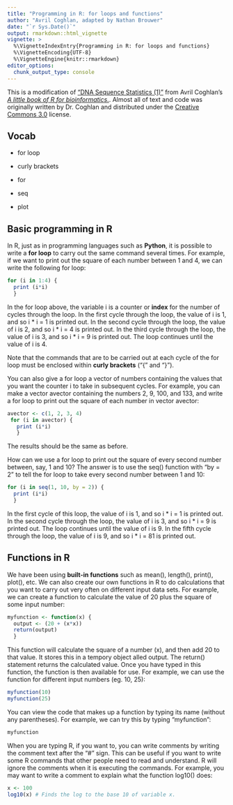 ```yaml
---
title: "Programming in R: for loops and functions"
author: "Avril Coghlan, adapted by Nathan Brouwer"
date: "`r Sys.Date()`"
output: rmarkdown::html_vignette
vignette: >
  %\VignetteIndexEntry{Programming in R: for loops and functions}
  %\VignetteEncoding{UTF-8}
  %\VignetteEngine{knitr::rmarkdown}
editor_options: 
  chunk_output_type: console
---
```



This is a modification of ["DNA Sequence Statistics (1)"](https://a-little-book-of-r-for-bioinformatics.readthedocs.io/en/latest/src/chapter1.html) from Avril Coghlan's [*A little book of R for bioinformatics.*](https://a-little-book-of-r-for-bioinformatics.readthedocs.io/en/latest/index.html).  Almost all of text and code was originally written by Dr. Coghlan and distributed under the [Creative Commons 3.0](https://creativecommons.org/licenses/by/3.0/us/) license. 


## Vocab

* for loop
* curly brackets

* for
* seq
* plot


## Basic programming in R

In R, just as in programming languages such as **Python**, it is possible to write a **for loop** to carry out the same command several times. For example, if we want to print out the square of each number between 1 and 4, we can write the following for loop:

```r
for (i in 1:4) { 
  print (i*i) 
  }
```



In the for loop above, the variable i is a counter or **index** for the number of cycles through the loop. In the first cycle through the loop, the value of i is 1, and so i * i = 1 is printed out. In the second cycle through the loop, the value of i is 2, and so i * i = 4 is printed out. In the third cycle through the loop, the value of i is 3, and so i * i = 9 is printed out. The loop continues until the value of i is 4. 

Note that the commands that are to be carried out at each cycle of the for loop must be enclosed within **curly brackets** (“{” and “}”).

You can also give a for loop a vector of numbers containing the values that you want the counter i to take in subsequent cycles. For example, you can make a vector avector containing the numbers 2, 9, 100, and 133, and write a for loop to print out the square of each number in vector avector:

```r
avector <- c(1, 2, 3, 4)
 for (i in avector) { 
   print (i*i) 
   }
```

The results should be the same as before.

How can we use a for loop to print out the square of every second number between, say, 1 and 10? The answer is to use the seq() function with "by = 2" to tell the for loop to take every second number between 1 and 10:

```r
for (i in seq(1, 10, by = 2)) { 
  print (i*i) 
  }
```



In the first cycle of this loop, the value of i is 1, and so i * i = 1 is printed out. In the second cycle through the loop, the value of i is 3, and so i * i = 9 is printed out. The loop continues until the value of i is 9. In the fifth cycle through the loop, the value of i is 9, and so i * i = 81 is printed out.


## Functions in R

 
We have been using **built-in functions** such as mean(), length(), print(), plot(), etc. We can also create our own functions in R to do calculations that you want to carry out very often on different input data sets. For example, we can create a function to calculate the value of 20 plus the square of some input number:

```r
myfunction <- function(x) { 
  output <- (20 + (x*x)) 
  return(output)
  }
```

This function will calculate the square of a number (x), and then add 20 to that value.  It stores this in a tempory object alled output. The return() statement returns the calculated value. Once you have typed in this function, the function is then available for use. For example, we can use the function for different input numbers (eg. 10, 25):


```r
myfunction(10)
myfunction(25)
```

 
 
You can view the code that makes up a function by typing its name (without any parentheses). For example, we can try this by typing “myfunction”:

```r
myfunction
```
 

When you are typing R, if you want to, you can write comments by writing the comment text after the “#” sign. This can be useful if you want to write some R commands that other people need to read and understand. R will ignore the comments when it is executing the commands. For example, you may want to write a comment to explain what the function log10() does:

```r
x <- 100
log10(x) # Finds the log to the base 10 of variable x.
```


 
```r

```

